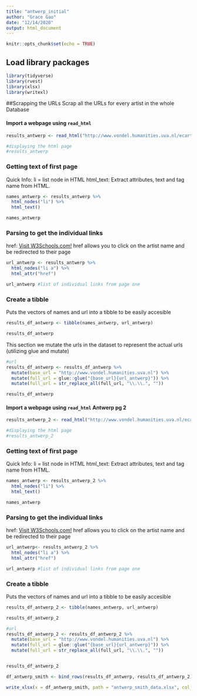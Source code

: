 ```yaml
---
title: "antwerp_initial"
author: "Grace Gao"
date: "12/14/2020"
output: html_document
---
```


```r
knitr::opts_chunk$set(echo = TRUE)
```

## Load library packages

```r
library(tidyverse)
library(rvest)
library(xlsx)
library(writexl)
```

##Scrapping the URLs
Scrap all the URLs for every artist in the whole Database

#### Import a webpage using `read_html`

```r
results_antwerp <- read_html("http://www.vondel.humanities.uva.nl/ecartico/persons/index.php?occupation_id=56%2C79%2C542&subjectmat=&place=Antwerpen&gender=&year_start=1556&year_end=1725&formtype=selections&page=1&subtask=selections")
```

```r
#displaying the html page
#results_antwerp
```

### Getting text of first page
Quick Info:
li = list node in HTML
html_text: Extract attributes, text and tag name from HTML.

```r
names_antwerp <- results_antwerp %>% 
  html_nodes("li") %>% 
  html_text()

names_antwerp
```

### Parsing to get the individual links
href: <a href="https://www.w3schools.com">Visit W3Schools.com!</a>
href allows you to click on the artist name and be redirected to their page

```r
url_antwerp <- results_antwerp %>% 
  html_nodes("li a") %>% 
  html_attr("href")

url_antwerp #list of individual links from page one
```

### Create a tibble

Puts the vectors of names and url into a tibble to be easily accesible

```r
results_df_antwerp <- tibble(names_antwerp, url_antwerp)

results_df_antwerp
```

This section we mutate the urls in the dataset to represent the actual urls (utilizing glue and mutate)

```r
#url
results_df_antwerp <- results_df_antwerp %>% 
  mutate(base_url = "http://www.vondel.humanities.uva.nl") %>% 
  mutate(full_url = glue::glue("{base_url}{url_antwerp}")) %>% 
  mutate(full_url = str_replace_all(full_url, "\\.\\.", ""))

results_df_antwerp
```


#### Import a webpage using `read_html` Antwerp pg 2

```r
results_antwerp_2 <- read_html("http://www.vondel.humanities.uva.nl/ecartico/persons/index.php?occupation_id=56%2C79%2C542&subjectmat=&place=Antwerpen&gender=&year_start=1556&year_end=1725&formtype=selections&page=2&subtask=selections")
```

```r
#displaying the html page
#results_antwerp_2
```

### Getting text of first page
Quick Info:
li = list node in HTML
html_text: Extract attributes, text and tag name from HTML.

```r
names_antwerp <- results_antwerp_2 %>% 
  html_nodes("li") %>% 
  html_text()

names_antwerp
```

### Parsing to get the individual links
href: <a href="https://www.w3schools.com">Visit W3Schools.com!</a>
href allows you to click on the artist name and be redirected to their page

```r
url_antwerp<- results_antwerp_2 %>% 
  html_nodes("li a") %>% 
  html_attr("href")

url_antwerp #list of individual links from page one
```

### Create a tibble

Puts the vectors of names and url into a tibble to be easily accesible

```r
results_df_antwerp_2 <- tibble(names_antwerp, url_antwerp)

results_df_antwerp_2
```

```r
#url
results_df_antwerp_2 <- results_df_antwerp_2 %>% 
  mutate(base_url = "http://www.vondel.humanities.uva.nl") %>% 
  mutate(full_url = glue::glue("{base_url}{url_antwerp}")) %>% 
  mutate(full_url = str_replace_all(full_url, "\\.\\.", ""))


results_df_antwerp_2
```
```r

df_antwerp_smith <- bind_rows(results_df_antwerp, results_df_antwerp_2)

```


```r
write_xlsx(x = df_antwerp_smith, path = "antwerp_smith_data.xlsx", col_names = TRUE)
```
